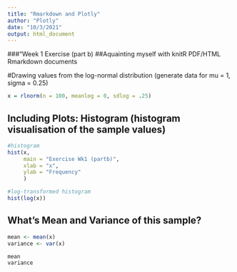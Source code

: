 ---
title: "Rmarkdown and Plotly"
author: "Plotly"
date: "10/3/2021"
output: html_document
---
###"Week 1 Exercise (part b)
##Aquainting myself with knitR PDF/HTML Rmarkdown documents

#Drawing values from the log-normal distribution (generate data for mu = 1, sigma = 0.25)
```{r}
x = rlnorm(n = 100, meanlog = 0, sdlog = .25)

```

## Including Plots: Histogram (histogram visualisation of the sample values)

```{r, echo=FALSE}
#histogram
hist(x,
     main = "Exercise Wk1 (partb)",
     xlab = "x",
     ylab = "Frequency"
     )

#log-transformed histogram
hist(log(x))
```
## What's Mean and Variance of this sample?
```{r pressure, echo=FALSE}
mean <- mean(x)
variance <- var(x)

mean
variance
```

